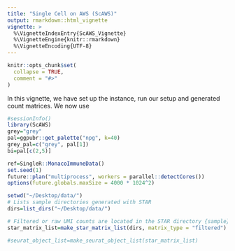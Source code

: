 ```yaml
---
title: "Single Cell on AWS (ScAWS)"
output: rmarkdown::html_vignette
vignette: >
  %\VignetteIndexEntry{ScAWS_Vignette}
  %\VignetteEngine{knitr::rmarkdown}
  %\VignetteEncoding{UTF-8}
---
```


```r
knitr::opts_chunk$set(
  collapse = TRUE,
  comment = "#>"
)
```

In this vignette, we have set up the instance, run our setup and generated count matrices. We now use 

```r
#sessionInfo()
library(ScAWS)
grey="grey"
pal=ggpubr::get_palette("npg", k=40)
grey_pal=c("grey", pal[1])
bi=pal[c(2,5)]

ref=SingleR::MonacoImmuneData()
set.seed(1)
future::plan("multiprocess", workers = parallel::detectCores())
options(future.globals.maxSize = 4000 * 1024^2)
```

```r
setwd("~/Desktop/data/")
# Lists sample directories generated with STAR
dirs=list_dirs("~/Desktop/data/")

# Filtered or raw UMI counts are located in the STAR directory {sample}/Solo.out/Gene/filtered or {sample}/Solo.out/Gene/raw, respectively.
star_matrix_list=make_star_matrix_list(dirs, matrix_type = "filtered")

#seurat_object_list=make_seurat_object_list(star_matrix_list)

```

```r

```

